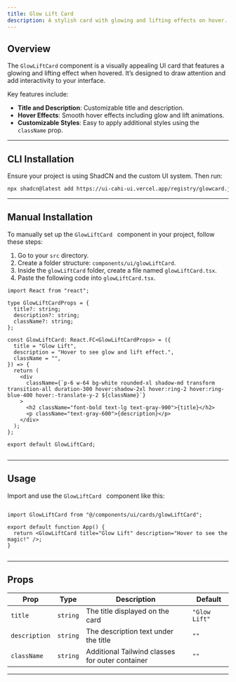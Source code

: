```yaml
---
title: Glow Lift Card  
description: A stylish card with glowing and lifting effects on hover.
---
```



## Overview

The `GlowLiftCard` component is a visually appealing UI card that features a glowing and lifting effect when hovered. It’s designed to draw attention and add interactivity to your interface.

Key features include:

- **Title and Description**: Customizable title and description.
- **Hover Effects**: Smooth hover effects including glow and lift animations.
- **Customizable Styles**: Easy to apply additional styles using the `className` prop.

<ComponentPreview code={glowLiftCardCode}>
  <GlowLiftCard />
</ComponentPreview>

---

## CLI Installation

Ensure your project is using ShadCN and the custom UI system. Then run:

```bash
npx shadcn@latest add https://ui-cahi-ui.vercel.app/registry/glowcard.json
```
---

## Manual Installation

To manually set up the `GlowLiftCard ` component in your project, follow these steps:

1. Go to your `src` directory.
2. Create a folder structure: `components/ui/glowLiftCard`.
3. Inside the `glowLiftCard` folder, create a file named `glowLiftCard.tsx`.
4. Paste the following code into `glowLiftCard.tsx`.

```tsx
import React from "react";

type GlowLiftCardProps = {
  title?: string;
  description?: string;
  className?: string;
};

const GlowLiftCard: React.FC<GlowLiftCardProps> = ({
  title = "Glow Lift",
  description = "Hover to see glow and lift effect.",
  className = "", 
}) => {
  return (
    <div
      className={`p-6 w-64 bg-white rounded-xl shadow-md transform transition-all duration-300 hover:shadow-2xl hover:ring-2 hover:ring-blue-400 hover:-translate-y-2 ${className}`}
    >
      <h2 className="font-bold text-lg text-gray-900">{title}</h2>
      <p className="text-gray-600">{description}</p>
    </div>
  );
};

export default GlowLiftCard;


```
---

## Usage
Import and use the `GlowLiftCard ` component like this:
```tsx

import GlowLiftCard from "@/components/ui/cards/glowLiftCard";

export default function App() {
  return <GlowLiftCard title="Glow Lift" description="Hover to see the magic!" />;
}


```
---

## Props

| **Prop**    | **Type**   | **Description**                                  | **Default**                  |
|-------------|------------|--------------------------------------------------|------------------------------|
| `title`     | `string`   | The title displayed on the card                  | `"Glow Lift"`                |
| `description` | `string`   | 	The description text under the title          | `""`                         |
| `className` | `string`   | 	Additional Tailwind classes for outer container        | `""`                         |
---
